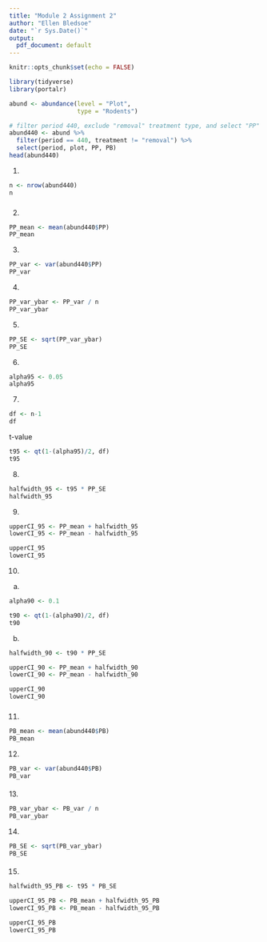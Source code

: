 ```yaml
---
title: "Module 2 Assignment 2"
author: "Ellen Bledsoe"
date: "`r Sys.Date()`"
output:
  pdf_document: default
---
```


```r
knitr::opts_chunk$set(echo = FALSE)
```

```r
library(tidyverse)
library(portalr)
```

```r
abund <- abundance(level = "Plot",
                   type = "Rodents")
```

```r
# filter period 440, exclude "removal" treatment type, and select "PP" and "PB" column
abund440 <- abund %>% 
  filter(period == 440, treatment != "removal") %>% 
  select(period, plot, PP, PB)
head(abund440)
```


1.  

```r
n <- nrow(abund440)
n
```

### 

2.  

```r
PP_mean <- mean(abund440$PP)
PP_mean
```

3.  

```r
PP_var <- var(abund440$PP)
PP_var
```

4.  

```r
PP_var_ybar <- PP_var / n
PP_var_ybar
```

5.  

```r
PP_SE <- sqrt(PP_var_ybar)
PP_SE
```

6.  

```r
alpha95 <- 0.05
alpha95
```

7.  

```r
df <- n-1
df
```

t-value
```r
t95 <- qt(1-(alpha95)/2, df)
t95
```

8.  

```r
halfwidth_95 <- t95 * PP_SE
halfwidth_95
```

9.  

```r
upperCI_95 <- PP_mean + halfwidth_95
lowerCI_95 <- PP_mean - halfwidth_95

upperCI_95
lowerCI_95
```

10. 

a.

```r
alpha90 <- 0.1

t90 <- qt(1-(alpha90)/2, df)
t90
```

b. 
```r
halfwidth_90 <- t90 * PP_SE

upperCI_90 <- PP_mean + halfwidth_90
lowerCI_90 <- PP_mean - halfwidth_90

upperCI_90
lowerCI_90
```

### 

11. 

```r
PB_mean <- mean(abund440$PB)
PB_mean
```

12. 

```r
PB_var <- var(abund440$PB)
PB_var
```

#### 

13\.

```r
PB_var_ybar <- PB_var / n
PB_var_ybar
```

14. 

```r
PB_SE <- sqrt(PB_var_ybar)
PB_SE
```

#### 

15. 

```r
halfwidth_95_PB <- t95 * PB_SE

upperCI_95_PB <- PB_mean + halfwidth_95_PB
lowerCI_95_PB <- PB_mean - halfwidth_95_PB

upperCI_95_PB
lowerCI_95_PB
```
